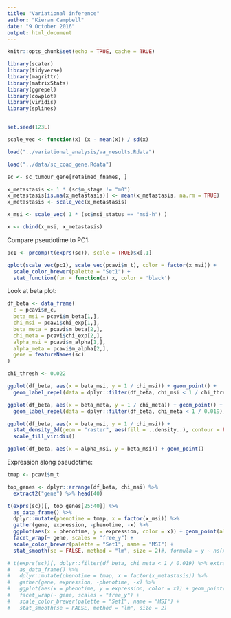 ```yaml
---
title: "Variational inference"
author: "Kieran Campbell"
date: "9 October 2016"
output: html_document
---
```


```r
knitr::opts_chunk$set(echo = TRUE, cache = TRUE)

library(scater)
library(tidyverse)
library(magrittr)
library(matrixStats)
library(ggrepel)
library(cowplot)
library(viridis)
library(splines)


set.seed(123L)

scale_vec <- function(x) (x - mean(x)) / sd(x)
```


```r
load("../variational_analysis/va_results.Rdata")

load("../data/sc_coad_gene.Rdata")

sc <- sc_tumour_gene[retained_fnames, ]

x_metastasis <- 1 * (sc$m_stage != "m0")
x_metastasis[is.na(x_metastasis)] <- mean(x_metastasis, na.rm = TRUE)
x_metastasis <- scale_vec(x_metastasis)

x_msi <- scale_vec( 1 * (sc$msi_status == "msi-h") )

x <- cbind(x_msi, x_metastasis)
```

Compare pseudotime to PC1:

```r
pc1 <- prcomp(t(exprs(sc)), scale = TRUE)$x[,1]

qplot(scale_vec(pc1), scale_vec(pcavi$m_t), color = factor(x_msi)) +
  scale_color_brewer(palette = "Set1") +
  stat_function(fun = function(x) x, color = 'black')
```

Look at beta plot:


```r
df_beta <- data_frame(
  c = pcavi$m_c,
  beta_msi = pcavi$m_beta[1,],
  chi_msi = pcavi$chi_exp[1,],
  beta_meta = pcavi$m_beta[2,],
  chi_meta = pcavi$chi_exp[2,],
  alpha_msi = pcavi$m_alpha[1,],
  alpha_meta = pcavi$m_alpha[2,],
  gene = featureNames(sc)
)

chi_thresh <- 0.022

ggplot(df_beta, aes(x = beta_msi, y = 1 / chi_msi)) + geom_point() +
  geom_label_repel(data = dplyr::filter(df_beta, chi_msi < 1 / chi_thresh), aes(label = gene))

ggplot(df_beta, aes(x = beta_meta, y = 1 / chi_meta)) + geom_point() +
  geom_label_repel(data = dplyr::filter(df_beta, chi_meta < 1 / 0.019), aes(label = gene))

ggplot(df_beta, aes(x = beta_msi, y = 1 / chi_msi)) +
  stat_density_2d(geom = "raster", aes(fill = ..density..), contour = FALSE) +
  scale_fill_viridis()

ggplot(df_beta, aes(x = alpha_msi, y = beta_msi)) + geom_point()
```


Expression along pseudotime:

```r
tmap <- pcavi$m_t

top_genes <- dplyr::arrange(df_beta, chi_msi) %>% 
  extract2("gene") %>% head(40)

t(exprs(sc))[, top_genes[25:40]] %>% 
  as_data_frame() %>% 
  dplyr::mutate(phenotime = tmap, x = factor(x_msi)) %>% 
  gather(gene, expression, -phenotime, -x) %>% 
  ggplot(aes(x = phenotime, y = expression, color = x)) + geom_point(alpha = 0.4) +
  facet_wrap(~ gene, scales = "free_y") + 
  scale_color_brewer(palette = "Set1", name = "MSI") +
  stat_smooth(se = FALSE, method = "lm", size = 2)#, formula = y ~ ns(x,3))

# t(exprs(sc))[, dplyr::filter(df_beta, chi_meta < 1 / 0.019) %>% extract2("gene")] %>% 
#   as_data_frame() %>% 
#   dplyr::mutate(phenotime = tmap, x = factor(x_metastasis)) %>% 
#   gather(gene, expression, -phenotime, -x) %>% 
#   ggplot(aes(x = phenotime, y = expression, color = x)) + geom_point(alpha = 0.4) +
#   facet_wrap(~ gene, scales = "free_y") + 
#   scale_color_brewer(palette = "Set1", name = "MSI") +
#   stat_smooth(se = FALSE, method = "lm", size = 2)
```




